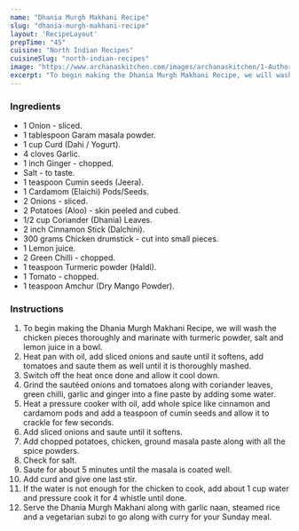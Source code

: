 ---
name: "Dhania Murgh Makhani Recipe"
slug: "dhania-murgh-makhani-recipe"
layout: 'RecipeLayout'
prepTime: "45"
cuisine: "North Indian Recipes"
cuisineSlug: "north-indian-recipes"
image: "https://www.archanaskitchen.com/images/archanaskitchen/1-Author/sibyl_sunitha/Dhania_Murgh_Makhani_Recipe.jpg"
excerpt: "To begin making the Dhania Murgh Makhani Recipe, we will wash the chicken pieces thoroughly and marinate with turmeric powder, salt and lemon juice in a bowl"
---

### Ingredients

- 1 Onion - sliced.
- 1 tablespoon Garam masala powder.
- 1 cup Curd (Dahi / Yogurt).
- 4 cloves Garlic.
- 1 inch Ginger - chopped.
- Salt - to taste.
- 1 teaspoon Cumin seeds (Jeera).
- 1 Cardamom (Elaichi) Pods/Seeds.
- 2 Onions - sliced.
- 2 Potatoes (Aloo) - skin peeled and cubed.
- 1/2 cup Coriander (Dhania) Leaves.
- 2 inch Cinnamon Stick (Dalchini).
- 300 grams Chicken drumstick - cut into small pieces.
- 1 Lemon juice.
- 2 Green Chilli - chopped.
- 1 teaspoon Turmeric powder (Haldi).
- 1 Tomato - chopped.
- 1 teaspoon Amchur (Dry Mango Powder).

### Instructions

1. To begin making the Dhania Murgh Makhani Recipe, we will wash the chicken pieces thoroughly and marinate with turmeric powder, salt and lemon juice in a bowl.
1. Heat pan with oil, add sliced onions and saute until it softens, add tomatoes and saute them as well until it is thoroughly mashed.
1. Switch off the heat once done and allow it cool down.
1. Grind the sautéed onions and tomatoes along with coriander leaves, green chilli, garlic and ginger into a fine paste by adding some water.
1. Heat a pressure cooker with oil, add whole spice like cinnamon and cardamom pods and add a teaspoon of cumin seeds and allow it to crackle for few seconds.
1. Add sliced onions and saute until it softens.
1. Add chopped potatoes, chicken, ground masala paste along with all the spice powders.
1. Check for salt.
1. Saute for about 5 minutes until the masala is coated well.
1. Add curd and give one last stir.
1. If the water is not enough for the chicken to cook, add about 1 cup water and pressure cook it for 4 whistle until done.
1. Serve the Dhania Murgh Makhani along with garlic naan, steamed rice and a vegetarian subzi to go along with curry for your Sunday meal.
